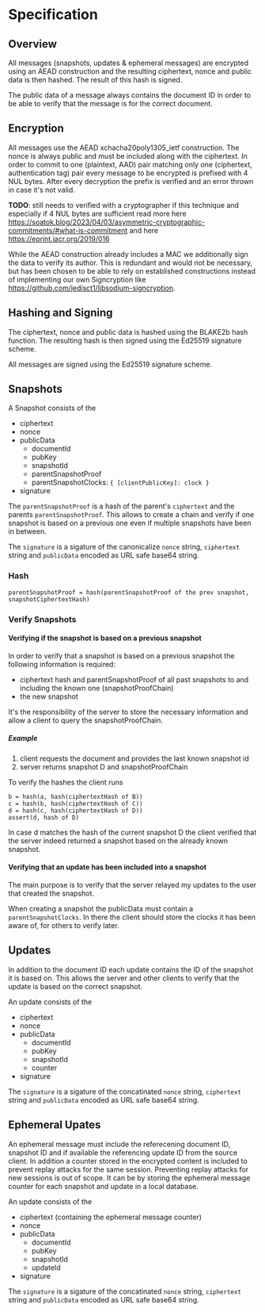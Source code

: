 # Specification

## Overview

All messages (snapshots, updates & ephemeral messages) are encrypted using an AEAD construction and the resulting ciphertext, nonce and public data is then hashed. The result of this hash is signed.

The public data of a message always contains the document ID in order to be able to verify that the message is for the correct document.

## Encryption

All messages use the AEAD xchacha20poly1305_ietf construction. The nonce is always public and must be included along with the ciphertext.
In order to commit to one (plaintext, AAD) pair matching only one (ciphertext, authentication tag) pair every message to be encrypted is prefixed with 4 NUL bytes. After every decryption the prefix is verified and an error thrown in case it's not valid.

**TODO**: still needs to verified with a cryptographer if this technique and especially if 4 NUL bytes are sufficient
read more here https://soatok.blog/2023/04/03/asymmetric-cryptographic-commitments/#what-is-commitment and
here https://eprint.iacr.org/2019/016

While the AEAD construction already includes a MAC we additionally sign the data to verify its author. This is redundant and would not be necessary, but has been chosen to be able to rely on established constructions instead of implementing our own Signcryption like https://github.com/jedisct1/libsodium-signcryption.

## Hashing and Signing

The ciphertext, nonce and public data is hashed using the BLAKE2b hash function. The resulting hash is then signed using the Ed25519 signature scheme.

All messages are signed using the Ed25519 signature scheme.

## Snapshots

A Snapshot consists of the

- ciphertext
- nonce
- publicData
  - documentId
  - pubKey
  - snapshotId
  - parentSnapshotProof
  - parentSnapshotClocks: `{ [clientPublicKey]: clock }`
- signature

The `parentSnapshotProof` is a hash of the parent's `ciphertext` and the parents `parentSnapshotProof`. This allows to create a chain
and verify if one snapshot is based on a previous one even if multiple snapshots have been in between.

The `signature` is a sigature of the canonicalize `nonce` string, `ciphertext` string and `publicData` encoded as URL safe base64 string.

### Hash

```
parentSnapshotProof = hash(parentSnapshotProof of the prev snapshot, snapshotCiphertextHash)
```

### Verify Snapshots

#### Verifying if the snapshot is based on a previous snapshot

In order to verify that a snapshot is based on a previous snapshot the following information is required:

- ciphertext hash and parentSnapshotProof of all past snapshots to and including the known one (snapshotProofChain)
- the new snapshot

It's the responsibility of the server to store the necessary information and allow a client to query the snapshotProofChain.

##### Example

1. client requests the document and provides the last known snapshot id
2. server returns snapshot D and snapshotProofChain

To verify the hashes the client runs

```
b = hash(a, hash(ciphertextHash of B))
c = hash(b, hash(ciphertextHash of C))
d = hash(c, hash(ciphertextHash of D))
assert(d, hash of D)
```

In case d matches the hash of the current snapshot D the client verified that the server indeed returned a snapshot based on the already known snapshot.

#### Verifying that an update has been included into a snapshot

The main purpose is to verify that the server relayed my updates to the user that created the snapshot.

When creating a snapshot the publicData must contain a `parentSnapshotClocks`. In there the client should store the clocks it has been aware of, for others to verify later.

## Updates

In addition to the document ID each update contains the ID of the snapshot it is based on. This allows the server and other clients to verify that the update is based on the correct snapshot.

An update consists of the

- ciphertext
- nonce
- publicData
  - documentId
  - pubKey
  - snapshotId
  - counter
- signature

The `signature` is a sigature of the concatinated `nonce` string, `ciphertext` string and `publicData` encoded as URL safe base64 string.

## Ephemeral Upates

An ephemeral message must include the referecening document ID, snapshot ID and if available the referencing update ID from the source client. In addition a counter stored in the encrypted content is included to prevent replay attacks for the same session. Preventing replay attacks for new sessions is out of scope. It can be by storing the ephemeral message counter for each snapshot and update in a local database.

An update consists of the

- ciphertext (containing the ephemeral message counter)
- nonce
- publicData
  - documentId
  - pubKey
  - snapshotId
  - updateId
- signature

The `signature` is a sigature of the concatinated `nonce` string, `ciphertext` string and `publicData` encoded as URL safe base64 string.
